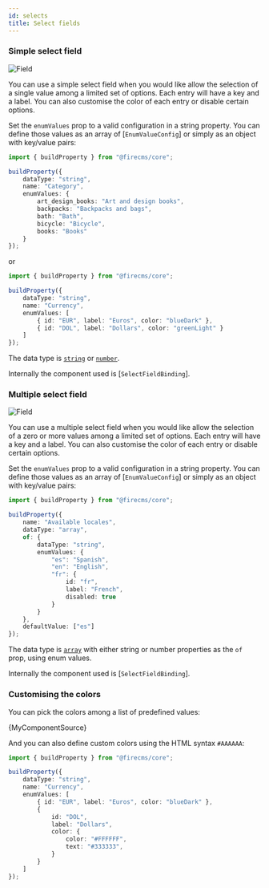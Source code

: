 ```yaml
---
id: selects
title: Select fields
---
```


### Simple select field

![Field](/img/fields/Select.png)

You can use a simple select field when you would like allow the selection of a
single value among a limited set of options. Each entry will have a key and a
label. You can also customise the color of each entry or disable certain options.

Set the `enumValues` prop to a valid configuration in a string property. You can
define those values as an array
of [`EnumValueConfig`]
or simply as an object with key/value pairs:

```typescript jsx
import { buildProperty } from "@firecms/core";

buildProperty({
    dataType: "string",
    name: "Category",
    enumValues: {
        art_design_books: "Art and design books",
        backpacks: "Backpacks and bags",
        bath: "Bath",
        bicycle: "Bicycle",
        books: "Books"
    }
});
```

or

```typescript jsx
import { buildProperty } from "@firecms/core";

buildProperty({
    dataType: "string",
    name: "Currency",
    enumValues: [
        { id: "EUR", label: "Euros", color: "blueDark" },
        { id: "DOL", label: "Dollars", color: "greenLight" }
    ]
});
```

The data type is [`string`](../config/string) or [`number`](../config/number).

Internally the component used
is [`SelectFieldBinding`].


### Multiple select field

![Field](/img/fields/Multi_select.png)

You can use a multiple select field when you would like allow the selection of a
zero or more values among a limited set of options. Each entry will have a key
and a label. You can also customise the color of each entry or disable certain options.

Set the `enumValues` prop to a valid configuration in a string property. You can
define those values as an array
of [`EnumValueConfig`]
or simply as an object with key/value pairs:

```typescript jsx
import { buildProperty } from "@firecms/core";

buildProperty({
    name: "Available locales",
    dataType: "array",
    of: {
        dataType: "string",
        enumValues: {
            "es": "Spanish",
            "en": "English",
            "fr": {
                id: "fr",
                label: "French",
                disabled: true
            }
        }
    },
    defaultValue: ["es"]
});
```

The data type is [`array`](../config/array) with either string or number
properties as the `of` prop, using enum values.

Internally the component used
is [`SelectFieldBinding`].

### Customising the colors

You can pick the colors among a list of predefined values:



<CodeBlock language="tsx">{MyComponentSource}</CodeBlock>

And you can also define custom colors using the HTML syntax `#AAAAAA`:

```typescript jsx
import { buildProperty } from "@firecms/core";

buildProperty({
    dataType: "string",
    name: "Currency",
    enumValues: [
        { id: "EUR", label: "Euros", color: "blueDark" },
        {
            id: "DOL",
            label: "Dollars",
            color: {
                color: "#FFFFFF",
                text: "#333333",
            }
        }
    ]
});
```
